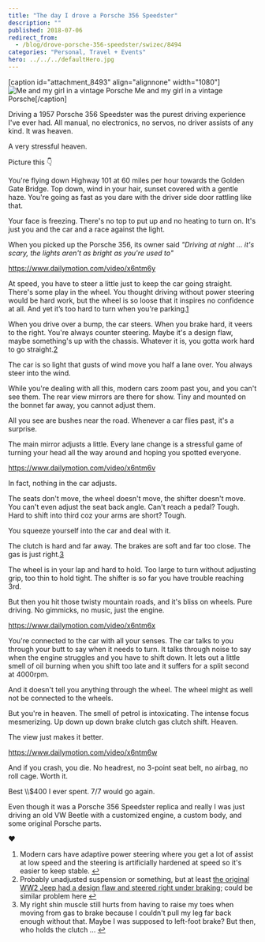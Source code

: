 ```yaml
---
title: "The day I drove a Porsche 356 Speedster"
description: ""
published: 2018-07-06
redirect_from:
  - /blog/drove-porsche-356-speedster/swizec/8494
categories: "Personal, Travel + Events"
hero: ../../../defaultHero.jpg
---
```


\[caption id="attachment_8493" align="alignnone" width="1080"]![Me and my girl in a vintage Porsche](./img/blog-wp-content-uploads-2018-07-vintage.jpg) Me and my girl in a vintage Porsche\[/caption]

Driving a 1957 Porsche 356 Speedster was the purest driving experience I've ever had. All manual, no electronics, no servos, no driver assists of any kind. It was heaven.

A very stressful heaven.

Picture this 👇

You're flying down Highway 101 at 60 miles per hour towards the Golden Gate Bridge. Top down, wind in your hair, sunset covered with a gentle haze. You're going as fast as you dare with the driver side door rattling like that.

Your face is freezing. There's no top to put up and no heating to turn on. It's just you and the car and a race against the light.

When you picked up the Porsche 356, its owner said _"Driving at night ... it's scary, the lights aren't as bright as you're used to"_

https://www.dailymotion.com/video/x6ntm6y

At speed, you have to steer a little just to keep the car going straight. There's some play in the wheel. You thought driving without power steering would be hard work, but the wheel is so loose that it inspires no confidence at all. And yet it’s too hard to turn when you're parking.[1](#fn1)

When you drive over a bump, the car steers. When you brake hard, it veers to the right. You're always counter steering. Maybe it's a design flaw, maybe something's up with the chassis. Whatever it is, you gotta work hard to go straight.[2](#fn2)

The car is so light that gusts of wind move you half a lane over. You always steer into the wind.

While you're dealing with all this, modern cars zoom past you, and you can't see them. The rear view mirrors are there for show. Tiny and mounted on the bonnet far away, you cannot adjust them.

All you see are bushes near the road. Whenever a car flies past, it's a surprise.

The main mirror adjusts a little. Every lane change is a stressful game of turning your head all the way around and hoping you spotted everyone.

https://www.dailymotion.com/video/x6ntm6v

In fact, nothing in the car adjusts.

The seats don't move, the wheel doesn't move, the shifter doesn't move. You can't even adjust the seat back angle. Can't reach a pedal? Tough. Hard to shift into third coz your arms are short? Tough.

You squeeze yourself into the car and deal with it.

The clutch is hard and far away. The brakes are soft and far too close. The gas is just right.[3](#fn3)

The wheel is in your lap and hard to hold. Too large to turn without adjusting grip, too thin to hold tight. The shifter is so far you have trouble reaching 3rd.

But then you hit those twisty mountain roads, and it's bliss on wheels. Pure driving. No gimmicks, no music, just the engine.

https://www.dailymotion.com/video/x6ntm6x

You're connected to the car with all your senses. The car talks to you through your butt to say when it needs to turn. It talks through noise to say when the engine struggles and you have to shift down. It lets out a little smell of oil burning when you shift too late and it suffers for a split second at 4000rpm.

And it doesn't tell you anything through the wheel. The wheel might as well not be connected to the wheels.

But you're in heaven. The smell of petrol is intoxicating. The intense focus mesmerizing. Up down up down brake clutch gas clutch shift. Heaven.

The view just makes it better.

https://www.dailymotion.com/video/x6ntm6w

And if you crash, you die. No headrest, no 3-point seat belt, no airbag, no roll cage. Worth it.

Best \\\\\$400 I ever spent. 7/7 would go again.

Even though it was a Porsche 356 Speedster replica and really I was just driving an old VW Beetle with a customized engine, a custom body, and some original Porsche parts.

❤️

1.  Modern cars have adaptive power steering where you get a lot of assist at low speed and the steering is artificially hardened at speed so it's easier to keep stable. [↩](#ffn1)
2.  Probably unadjusted suspension or something, but at least [the original WW2 Jeep had a design flaw and steered right under braking](https://jalopnik.com/the-legendary-world-war-ii-jeep-had-a-dangerous-enginee-1797186236); could be similar problem here [↩](#ffn2)
3.  My right shin muscle still hurts from having to raise my toes when moving from gas to brake because I couldn't pull my leg far back enough without that. Maybe I was supposed to left-foot brake? But then, who holds the clutch ... [↩](#ffn3)
